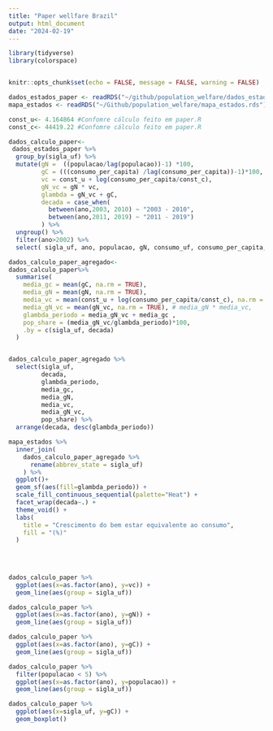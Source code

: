 ```yaml
---
title: "Paper wellfare Brazil"
output: html_document
date: "2024-02-19"
---
```


```r
library(tidyverse)
library(colorspace)


knitr::opts_chunk$set(echo = FALSE, message = FALSE, warning = FALSE)

dados_estados_paper <- readRDS("~/github/population_welfare/dados_estados_paper.RDS")
mapa_estados <- readRDS("~/Github/population_welfare/mapa_estados.rds")

const_u<- 4.164864 #Confomre cálculo feito em paper.R
const_c<- 44419.22 #Confomre cálculo feito em paper.R

```


```r

dados_calculo_paper<-
 dados_estados_paper %>%
  group_by(sigla_uf) %>%
  mutate(gN =  ((populacao/lag(populacao))-1) *100,
         gC = (((consumo_per_capita) /lag(consumo_per_capita))-1)*100,
         vc = const_u + log(consumo_per_capita/const_c),
         gN_vc = gN * vc,
         glambda = gN_vc + gC,
         decada = case_when(
           between(ano,2003, 2010) ~ "2003 - 2010",
           between(ano,2011, 2019) ~ "2011 - 2019") 
         ) %>%
  ungroup() %>%
  filter(ano>2002) %>%
  select( sigla_uf, ano, populacao, gN, consumo_uf, consumo_per_capita, gC, vc, gN_vc,glambda,decada ) 


```

```r
dados_calculo_paper_agregado<-
dados_calculo_paper%>%
  summarise(
    media_gc = mean(gC, na.rm = TRUE),
    media_gN = mean(gN, na.rm = TRUE),
    media_vc = mean(const_u + log(consumo_per_capita/const_c), na.rm = TRUE),
    media_gN_vc = mean(gN_vc, na.rm = TRUE), # media_gN * media_vc,
    glambda_periodo = media_gN_vc + media_gc ,
    pop_share = (media_gN_vc/glambda_periodo)*100,
    .by = c(sigla_uf, decada)
  )


dados_calculo_paper_agregado %>%
  select(sigla_uf,
         decada,
         glambda_periodo,
         media_gc,
         media_gN,
         media_vc,
         media_gN_vc,
         pop_share) %>%
  arrange(decada, desc(glambda_periodo))
```


```r
mapa_estados %>%
  inner_join(
    dados_calculo_paper_agregado %>%
      rename(abbrev_state = sigla_uf)
    ) %>%
  ggplot()+
  geom_sf(aes(fill=glambda_periodo)) +
  scale_fill_continuous_sequential(palette="Heat") +
  facet_wrap(decada~.) +
  theme_void() +
  labs(
    title = "Crescimento do bem estar equivalente ao consumo",
    fill = "(%)"
  )
  
  
  

```

```r
dados_calculo_paper %>%
  ggplot(aes(x=as.factor(ano), y=vc)) +
  geom_line(aes(group = sigla_uf))
```

```r

dados_calculo_paper %>%
  ggplot(aes(x=as.factor(ano), y=gN)) +
  geom_line(aes(group = sigla_uf))
```

```r
dados_calculo_paper %>%
  ggplot(aes(x=as.factor(ano), y=gC)) +
  geom_line(aes(group = sigla_uf))
```

```r
dados_calculo_paper %>%
  filter(populacao < 5) %>%
  ggplot(aes(x=as.factor(ano), y=populacao)) +
  geom_line(aes(group = sigla_uf)) 
```

```r
dados_calculo_paper %>%
  ggplot(aes(x=sigla_uf, y=gC)) +
  geom_boxplot()

```

